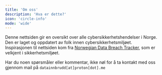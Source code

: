 ```yaml
---
title: 'Om oss'
description: 'Hva er dette?'
icon: 'circle-info'
mode: 'wide'
---
```


Denne nettsiden gir en oversikt over alle cybersikkerhetshendelser i Norge. Den er laget og oppdatert av folk innen cybersikkerhetsmiljøet. Inspirasjonen til nettsiden kom fra [Norwegian Data Breach Tracker](https://docs.google.com/spreadsheets/d/1n5gJkgPVoGnyeUZAlmQUzv1dKtlwsKgG_DaRktTSuEs), som er velkjent i sikkerhetsmiljøet.

Har du noen spørsmåler eller kommentar, ikke nøl for å ta kontakt med oss gjennom mail på `datainnbrudd[at]proton[dot].me`

